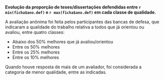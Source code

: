 **Evolução da proporção de teses/dissertações defendidas entre
 `r min(ficha$ano.def)` e `r max(ficha$ano.def)` em cada classe de qualidade.**

A avaliação anônima foi feita pelos participantes das bancas de defesa, 
que indicaram a qualidade do trabalho relativa a todos que 
já orientou ou avaliou, entre quatro classes:

- Abaixo dos 50% melhores que já avaliou/orientou
- Entre os 50% melhores
- Entre os 25% melhores
- Entre os 10% melhores

Quando houve resposta de mais de um avaliador, foi considerada 
a categoria de menor qualidade, entre as indicadas.
